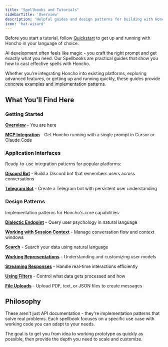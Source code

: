 ```yaml
---
title: "Spellbooks and Tutorials"
sidebarTitle: 'Overview'
description: 'Helpful guides and design patterns for building with Honcho'
icon: 'hat-wizard'
---
```


<Note> Before you start a tutorial, follow [Quickstart](/v2/documentation/introduction/quickstart) to get up and running with Honcho in your language of choice. </Note>

AI development often feels like magic - you craft the right prompt and get exactly what you need. Our Spellbooks are practical guides that show you how to cast effective spells with Honcho.

Whether you're integrating Honcho into existing platforms, exploring advanced features, or getting up and running quickly, these guides provide concrete examples and implementation patterns.

## What You'll Find Here

### Getting Started

**[Overview](/v2/guides/overview)** - You are here

**[MCP Integration](/v2/guides/mcp)** - Get Honcho running with a single prompt in Cursor or Claude Code

### Application Interfaces
Ready-to-use integration patterns for popular platforms:

**[Discord Bot](/v2/guides/discord)** - Build a Discord bot that remembers users across conversations

**[Telegram Bot](/v2/guides/telegram)** - Create a Telegram bot with persistent user understanding

### Design Patterns
Implementation patterns for Honcho's core capabilities:

**[Dialectic Endpoint](/v2/guides/dialectic-endpoint)** - Query user psychology in natural language

**[Working with Session Context](/v2/guides/get-context)** - Manage conversation flow and context windows

**[Search](/v2/guides/search)** - Search your data using natural language

**[Working Representations](/v2/guides/working-rep)** - Understanding and customizing user models

**[Streaming Responses](/v2/guides/streaming-response)** - Handle real-time interactions efficiently

**[Using Filters](/v2/guides/using-filters)** - Control what data gets processed and how

**[File Uploads](/v2/guides/file-uploads)** - Upload PDF, text, or JSON files to create messages

## Philosophy

These aren't just API documentation - they're implementation patterns that solve real problems. Each spellbook focuses on a specific use case with working code you can adapt to your needs.

The goal is to get you from idea to working prototype as quickly as possible, then provide the depth you need to scale and customize.
